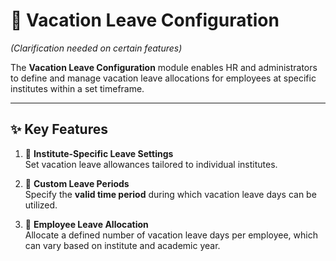 # 🌴 Vacation Leave Configuration

*(Clarification needed on certain features)*

The **Vacation Leave Configuration** module enables HR and administrators to define and manage vacation leave allocations for employees at specific institutes within a set timeframe.

---

## ✨ Key Features

1. 🏫 **Institute-Specific Leave Settings**  
   Set vacation leave allowances tailored to individual institutes.

2. 📅 **Custom Leave Periods**  
   Specify the **valid time period** during which vacation leave days can be utilized.

3. 👥 **Employee Leave Allocation**  
   Allocate a defined number of vacation leave days per employee, which can vary based on institute and academic year.
